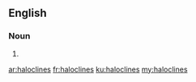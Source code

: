 ==English==

===Noun===
{{head|en}}

# {{plural of|halocline}}

[[ar:haloclines]]
[[fr:haloclines]]
[[ku:haloclines]]
[[my:haloclines]]